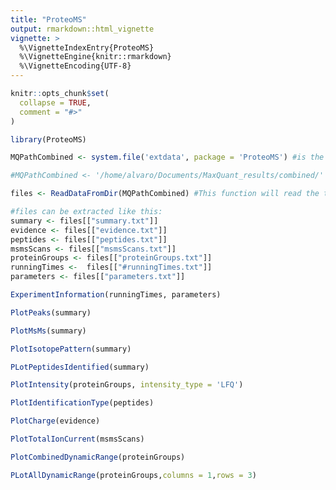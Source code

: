 ```yaml
---
title: "ProteoMS"
output: rmarkdown::html_vignette
vignette: >
  %\VignetteIndexEntry{ProteoMS}
  %\VignetteEngine{knitr::rmarkdown}
  %\VignetteEncoding{UTF-8}
---
```


```r
knitr::opts_chunk$set(
  collapse = TRUE,
  comment = "#>"
)
```

```r
library(ProteoMS)
```

```r
MQPathCombined <- system.file('extdata', package = 'ProteoMS') #is the directory with the output of the MaxQuant analysis.

#MQPathCombined <- '/home/alvaro/Documents/MaxQuant_results/combined/'

files <- ReadDataFromDir(MQPathCombined) #This function will read the tables needed for creating the outputs.

#files can be extracted like this:
summary <- files[["summary.txt"]]
evidence <- files[["evidence.txt"]]
peptides <- files[["peptides.txt"]]
msmsScans <- files[["msmsScans.txt"]]  
proteinGroups <- files[["proteinGroups.txt"]]
runningTimes <-  files[["#runningTimes.txt"]]
parameters <- files[["parameters.txt"]]
```


```r
ExperimentInformation(runningTimes, parameters) 
```



```r
PlotPeaks(summary)
```


```r
PlotMsMs(summary)
```


```r
PlotIsotopePattern(summary)
```


```r
PLotPeptidesIdentified(summary)
```

```r

PlotIntensity(proteinGroups, intensity_type = 'LFQ')

```



```r
PlotIdentificationType(peptides)
```


```r
PlotCharge(evidence)
```

```r
PlotTotalIonCurrent(msmsScans)
```

```r
PlotCombinedDynamicRange(proteinGroups)
```

```r
PLotAllDynamicRange(proteinGroups,columns = 1,rows = 3)
```


